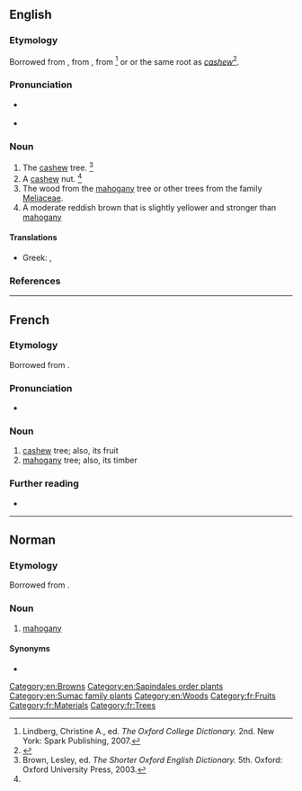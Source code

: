==English==

===Etymology===
Borrowed from {{bor|en|fr|acajou||cashew|notext=1}}, from {{etyl|pt|en}} {{m|pt|acaju}}, from {{etyl|tpw|en}} {{m|tpw|acaju}}<ref name=OCD>Lindberg, Christine A., ed. ''The Oxford College Dictionary.'' 2nd. New York: Spark Publishing, 2007.</ref> or {{m|tpw|agapu|agapú|mahogany}} or the same root as ''[[cashew]]''<ref>{{R:Dictionary.com}}</ref>.

===Pronunciation===
* {{a|RP}} {{IPA|/ˈæ.kə.ʒuː/|lang=en}}
* {{a|US}} {{IPA|/ˈæ.kəˌʒu/|/ˈæ.kəˌd͡ʒu/|/a.kaˈʒu/|lang=en}}

===Noun===
{{en-noun}}

# The [[cashew]] tree. {{defdate|From the late 16th century.}}<ref name=SOED>Brown, Lesley, ed. ''The Shorter Oxford English Dictionary.'' 5th. Oxford: Oxford University Press, 2003.</ref>
# A [[cashew]] nut. {{defdate|From the late 16th century.}}<ref name=SOED/>
# The wood from the [[mahogany]] tree or other trees from the family [[Meliaceae]].
# A moderate reddish brown that is slightly yellower and stronger than [[mahogany]] {{color panel|4C2F27}}

====Translations====
{{trans-see|cashew tree|cashew}}

{{trans-see|cashew nut|cashew nut}}

{{trans-see|wood from trees of Meliaceae family|mahogany}}

{{trans-top|moderate reddish brown colour}}
* Greek: {{t+|el|ακαζού|n|sc=Grek}}, {{t|el|καστανοκόκκινο|n|sc=Grek}}
{{trans-mid}}
{{trans-bottom}}

===References===
<references/>

[[Category:en:Browns]]
[[Category:en:Sapindales order plants]]
[[Category:en:Sumac family plants]]
[[Category:en:Woods]]

----

==French==

===Etymology===
Borrowed from {{bor|fr|pt|acaju|notext=1}}.

===Pronunciation===
* {{fr-IPA}}

===Noun===
{{fr-noun|m}}

# [[cashew]] tree; also, its fruit
# [[mahogany]] tree; also, its timber

===Further reading===
* {{R:TLFi}}

[[Category:fr:Fruits]]
[[Category:fr:Materials]]
[[Category:fr:Trees]]

----

==Norman==

===Etymology===
Borrowed from {{bor|nrf|fr|acajou|notext=1}}.

===Noun===
{{nrf-noun|m}}

# {{lb|nrf|Jersey}} [[mahogany]]

====Synonyms====
* {{l|nrf|méaguinné}}

{{topics|nrf|Woods|Trees}}